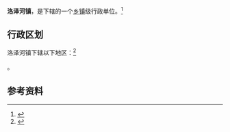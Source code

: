 {{中国乡级行政区|53/06/28/102/000}}

'''洛泽河镇'''，是{{PRC admin/fullname|53/06/28/102/000|3}}下辖的一个[[乡镇|乡镇]]级行政单位。<ref>{{PRC admin/ref sgc|{{PRC admin/parent|53/06/28/102/000}}}}</ref>

== 行政区划 ==

洛泽河镇下辖以下地区：<ref>{{PRC admin/ref sgc|53/06/28/102/000}}</ref>

{{PRC admin/children|53/06/28/102/000}}。

== 参考资料 ==

{{reflist}}

{{行政区划小作品}}
{{PRC admin/navcat|53/06/28/102/000}}